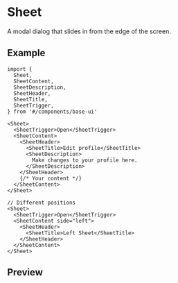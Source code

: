 
<Meta of={Stories} />

# Sheet

A modal dialog that slides in from the edge of the screen.

## Example

```tsx
import {
  Sheet,
  SheetContent,
  SheetDescription,
  SheetHeader,
  SheetTitle,
  SheetTrigger,
} from '#/components/base-ui'

<Sheet>
  <SheetTrigger>Open</SheetTrigger>
  <SheetContent>
    <SheetHeader>
      <SheetTitle>Edit profile</SheetTitle>
      <SheetDescription>
        Make changes to your profile here.
      </SheetDescription>
    </SheetHeader>
    {/* Your content */}
  </SheetContent>
</Sheet>

// Different positions
<Sheet>
  <SheetTrigger>Open</SheetTrigger>
  <SheetContent side="left">
    <SheetHeader>
      <SheetTitle>Left Sheet</SheetTitle>
    </SheetHeader>
  </SheetContent>
</Sheet>
```

## Preview

<Primary />
